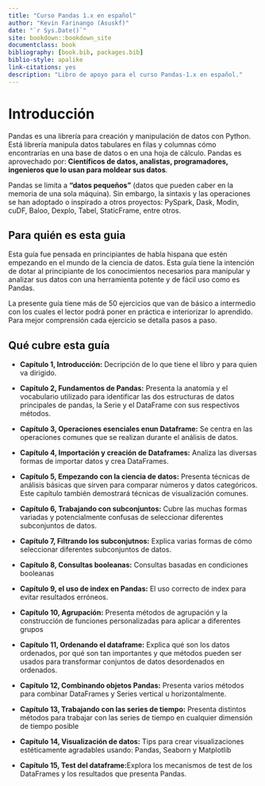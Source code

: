 ```yaml
--- 
title: "Curso Pandas 1.x en español"
author: "Kevin Farinango (Asuskf)"
date: "`r Sys.Date()`"
site: bookdown::bookdown_site
documentclass: book
bibliography: [book.bib, packages.bib]
biblio-style: apalike
link-citations: yes
description: "Libro de apoyo para el curso Pandas-1.x en español."
---
```


# Introducción

Pandas es una librería para creación y manipulación de datos con Python. Está librería manipula datos tabulares en filas y columnas cómo encontrarías en una base de datos o en una hoja de cálculo. Pandas es aprovechado por: **Científicos de datos, analistas, programadores, ingenieros que lo usan para moldear sus datos**.

Pandas se limita a **"datos pequeños"** (datos que pueden caber en la memoria de una sola máquina). Sin embargo, la sintaxis y las operaciones se han adoptado o inspirado a otros proyectos: PySpark, Dask, Modin, cuDF, Baloo, Dexplo, Tabel, StaticFrame, entre otros. 

## Para quién es esta guia

Esta guía fue pensada en principiantes de habla hispana que estén empezando en el mundo de la ciencia de datos. Esta guía tiene la intención de dotar al principiante de los conocimientos necesarios para manipular y analizar sus datos con una herramienta potente y de fácil uso como es Pandas.

La presente guía tiene más de 50 ejercicios que van de básico a intermedio con los cuales el lector podrá poner en práctica e interiorizar lo aprendido. Para mejor comprensión cada ejercicio se detalla pasos a paso.

## Qué cubre esta guía
* **Capítulo 1, Introducción:** Decripción de lo que tiene el libro y para quien va dirigido.

* **Capítulo 2, Fundamentos de Pandas:** Presenta la anatomía y el vocabulario utilizado para identificar las dos estructuras de datos principales de pandas, la Serie y el DataFrame con sus respectivos métodos.

* **Capítulo 3, Operaciones esenciales enun Dataframe:** Se centra en las operaciones comunes que se realizan durante el análisis de datos.

* **Capítulo 4, Importación y creación de Dataframes:** Analiza las diversas formas de importar datos y crea DataFrames.

* **Capítulo 5, Empezando con la ciencia de datos:** Presenta técnicas de análisis básicas que sirven para comparar números y datos categóricos. Este capítulo también demostrará técnicas de visualización comunes.

* **Capítulo 6, Trabajando con subconjuntos:** Cubre las muchas formas variadas y potencialmente confusas de seleccionar diferentes subconjuntos de datos.

* **Capítulo 7, Filtrando los subconjutnos:** Explica varias formas de cómo seleccionar diferentes subconjuntos de datos.

* **Capítulo 8, Consultas booleanas:** Consultas basadas en condiciones booleanas 

* **Capítulo 9, el uso de index en Pandas:** El uso correcto de index para evitar resultados erróneos.

* **Capítulo 10, Agrupación:** Presenta métodos de agrupación y la construcción de funciones personalizadas para aplicar a diferentes grupos

* **Capítulo 11, Ordenando el dataframe:** Explica qué son los datos ordenados, por qué son tan importantes y que métodos pueden ser usados para transformar conjuntos de datos desordenados en ordenados.

* **Capítulo 12, Combinando objetos Pandas:** Presenta varios métodos para combinar DataFrames y Series vertical u horizontalmente.  

* **Capítulo 13, Trabajando con las series de tiempo:** Presenta distintos métodos para trabajar con las series de tiempo en cualquier dimensión de tiempo posible

* **Capítulo 14, Visualización de datos:** Tips para crear visualizaciones estéticamente agradables usando: Pandas, Seaborn y Matplotlib

* **Capítulo 15, Test del dataframe:**Explora los mecanismos de test de los DataFrames y los resultados que presenta Pandas.





